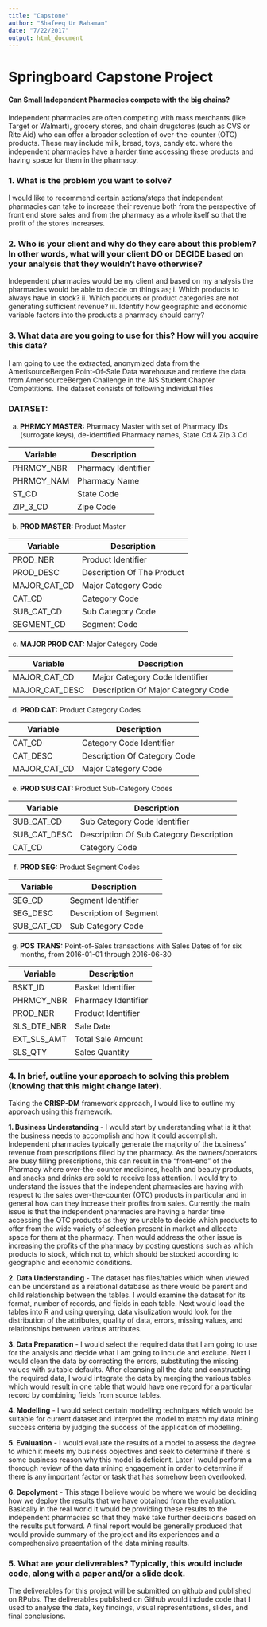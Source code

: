 ```yaml
---
title: "Capstone"
author: "Shafeeq Ur Rahaman"
date: "7/22/2017"
output: html_document
---
```


# Springboard Capstone Project  
#### **Can Small Independent Pharmacies compete with the big chains?**

Independent pharmacies are often competing with mass merchants (like Target or Walmart), grocery stores, and chain drugstores (such as CVS or Rite Aid) who can offer a broader selection of over-the-counter (OTC) products. These may include milk, bread, toys, candy etc. where the independent pharmacies have a harder time accessing these products and having space for them in the pharmacy.

### **1. What is the problem you want to solve?**  
I would like to recommend certain actions/steps that independent pharmacies can take to increase their revenue both from the perspective of front end store sales and from the pharmacy as a whole itself so that the profit of the stores increases.

### **2. Who is your client and why do they care about this problem? In other words, what will your client DO or DECIDE based on your analysis that they wouldn’t have otherwise?**

Independent pharmacies would be my client and based on my analysis the pharmacies would be able to decide on things as;
i. Which products to always have in stock?
ii. Which products or product categories are not generating sufficient revenue?
iii. Identify how geographic and economic variable factors into the products a pharmacy should carry?

### **3. What data are you going to use for this? How will you acquire this data?**

I am going to use the extracted, anonymized data from the AmerisourceBergen Point-Of-Sale Data warehouse and retrieve the data from AmerisourceBergen Challenge in the AIS Student Chapter Competitions. The dataset consists of following individual files

### **DATASET:** ###

a.	**PHRMCY MASTER:** Pharmacy Master with set of Pharmacy IDs (surrogate keys), de-identified Pharmacy names, State Cd & Zip 3 Cd

Variable| Description                                   |  
--------| ----------------------------------------------|  
PHRMCY_NBR | Pharmacy Identifier  
PHRMCY_NAM | Pharmacy Name  
ST_CD | State Code  
ZIP_3_CD | Zipe Code 
    
b.	**PROD MASTER:** Product Master  

Variable| Description                                   |  
--------| ----------------------------------------------| 
PROD_NBR | Product Identifier  
PROD_DESC | Description Of The Product  
MAJOR_CAT_CD | Major Category Code  
CAT_CD | Category Code  
SUB_CAT_CD | Sub Category Code  
SEGMENT_CD | Segment Code  

c.	**MAJOR PROD CAT:** Major Category Code  

Variable| Description                                   |  
--------| ----------------------------------------------| 
MAJOR_CAT_CD | Major Category Code Identifier  
MAJOR_CAT_DESC | Description Of Major Category Code  

d.	**PROD CAT:** Product Category Codes  

Variable| Description                                   |  
--------| ----------------------------------------------| 
CAT_CD | Category Code Identifier  
CAT_DESC | Description Of Category Code  
MAJOR_CAT_CD | Major Category Code  

e.	**PROD SUB CAT:** Product Sub-Category Codes  

Variable| Description                                   |  
--------| ----------------------------------------------| 
SUB_CAT_CD | Sub Category Code Identifier  
SUB_CAT_DESC | Description Of Sub Category Description  
CAT_CD | Category Code  

f.	**PROD SEG:** Product Segment Codes  

Variable| Description                                   |  
--------| ----------------------------------------------| 
SEG_CD | Segment Identifier  
SEG_DESC | Description of Segment  
SUB_CAT_CD | Sub Category Code  

g.	**POS TRANS:** Point-of-Sales transactions with Sales Dates of for six months, from 2016-01-01 through 2016-06-30   

Variable| Description                                   |  
--------| ----------------------------------------------| 
BSKT_ID | Basket Identifier  
PHRMCY_NBR | Pharmacy Identifier  
PROD_NBR | Product Identifier  
SLS_DTE_NBR | Sale Date  
EXT_SLS_AMT | Total Sale Amount  
SLS_QTY | Sales Quantity  

### **4. In brief, outline your approach to solving this problem (knowing that this might change later).**

Taking the **CRISP-DM** framework approach, I would like to outline my approach using this framework.  

**1. Business Understanding** -
I would start by understanding what is it that the business needs to accomplish and how it could accomplish. Independent pharmacies typically generate the majority of the business’ revenue from prescriptions filled by the pharmacy.  As the owners/operators are busy filling prescriptions, this can result in the “front-end” of the Pharmacy where over-the-counter medicines, health and beauty products, and snacks and drinks are sold to receive less attention. I would try to understand the issues that the independent pharmacies are having with respect to the sales over-the-counter (OTC) products in particular and in general how can they increase their profits from sales. Currently the main issue is that the independent pharmacies are having a harder time accessing the OTC products as they are unable to decide which products to offer from the wide variety of selection present in market and allocate space for them at the pharmacy. Then would address the other issue is increasing the profits of the pharmacy by posting questions such as which products to stock, which not to, which should be stocked according to geographic and economic conditions.  

**2. Data Understanding** -
The dataset has files/tables which when viewed can be understand as a relational database as there would be parent and child relationship between the tables. I would examine the dataset for its format, number of records, and fields in each table. Next would load the tables into R and using querying, data visulization would look for the distribution of the attributes, quality of data, errors, missing values, and relationships between various attributes.  

**3. Data Preparation** - 
I would select the required data that I am going to use for the analysis and decide what I am going to include and exclude. Next I would clean the data by correcting the errors, substituting the missing values with suitable defaults. After cleansing all the data and constructing the required data, I would integrate the data by merging the various tables which would result in one table that would have one record for a particular record by combining fields from source tables.  

**4. Modelling** -
I would select certain modelling techniques which would be suitable for current dataset and interpret the model to match my data mining success criteria by judging the success of the application of modelling.  

**5. Evaluation** -
I would evaluate the results of a model to assess the degree to which it meets my business objectives and seek to determine if there is some business reason why this model is deficient. Later I would perform a thorough review of the data mining engagement in order to determine if there is any important factor or task that has somehow been overlooked.  

**6. Depolyment** -
This stage I believe would be where we would be deciding how we deploy the results that we have obtained from the evaluation. Basically in the real world it would be providing these results to the independent pharmacies so that they make take further decisions based on the results put forward. A final report would be generally produced that would provide summary of the project and its experiences and a comprehensive presentation of the data mining results.  

###   **5. What are your deliverables? Typically, this would include code, along with a paper and/or a slide deck.**

The deliverables for this project will be submitted  on github and published on RPubs. The deliverables published on Github would include code that I used to analyse the data, key findings, visual representations, slides, and final conclusions.